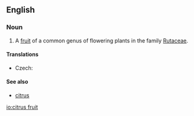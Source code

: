==English==

===Noun===
{{en-noun|sg=[[citrus]] [[fruit]]}}

# A [[fruit]] of a common genus of flowering plants in the family [[Rutaceae]].

====Translations====
{{trans-top|fruit of genus in family Rutaceae}}
* Czech: {{t|cs|citrusové ovoce|n}}
{{trans-mid}}
{{trans-bottom}}

====See also====
* [[citrus]]

[[io:citrus fruit]]